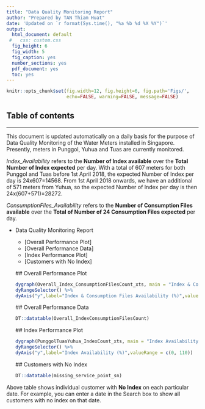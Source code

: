 ```yaml
---
title: "Data Quality Monitoring Report"
author: "Prepared by TAN Thiam Huat"
date: 'Updated on `r format(Sys.time(), "%a %b %d %X %Y")`'
output:
  html_document: default
 #   css: custom.css
  fig_height: 6
  fig_width: 5
  fig_caption: yes
  number_sections: yes
  pdf_document: yes
  toc: yes
---
```


```r
knitr::opts_chunk$set(fig.width=12, fig.height=6, fig.path='Figs/',
                      echo=FALSE, warning=FALSE, message=FALSE)
```

## Table of contents
***
This document is updated automatically on a daily basis for the purpose of Data Quality Monitoring of the Water Meters installed in Singapore. Presently, meters in Punggol, Yuhua and Tuas are currently monitored. 

*Index_Availability* refers to the **Number of Index available** over the **Total Number of Index expected** per day. With a total of 607 meters for both Punggol and Tuas before 1st April 2018, the expected Number of Index per day is 24x607=14568. From 1st April 2018 onwards, 
we have an additional of 571 meters from Yuhua, so the expected Number of Index per day is then 24x(607+571)=28272.

*ConsumptionFiles_Availability* refers to the **Number of Consumption Files available** over the **Total of Number of 24 Consumption Files expected** per day.

* Data Quality Monitoring Report

    - [Overall Performance Plot]
    - [Overall Performance Data]
    - [Index Performance Plot]
    - [Customers with No Index]

    ## Overall Performance Plot
```r
dygraph(Overall_Index_ConsumptionFilesCount_xts, main = "Index & Consumption Files Availability") %>%
  dyRangeSelector() %>%
  dyAxis("y",label="Index & Consumption Files Availability (%)",valueRange = c(0, 110)) 
```

    ## Overall Performance Data
```r
DT::datatable(Overall_IndexConsumptionFilesCount)
```

    ## Index Performance Plot
```r
dygraph(PunggolTuasYuhua_IndexCount_xts, main = "Index Availability (Punggol,Yuhua,Tuas)") %>%
  dyRangeSelector() %>%
  dyAxis("y",label="Index Availability (%)",valueRange = c(0, 110)) 
```

    ## Customers with No Index
```r
DT::datatable(missing_service_point_sn)
```

Above table shows individual customer with **No Index** on each particular date. For example, you can enter a date in the Search box to show
all customers with no index on that date.